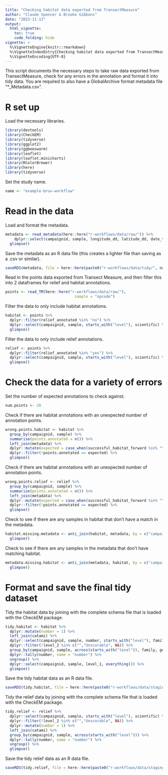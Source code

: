 ```yaml
---
title: "Checking habitat data exported from TransectMeasure"
author: "Claude Spencer & Brooke Gibbons"
date: "2023-11-13"
output:
  html_vignette:
    toc: true
    code_folding: hide
vignette: >
  %\VignetteEngine{knitr::rmarkdown}
  %\VignetteIndexEntry{Checking habitat data exported from TransectMeasure}
  %\VignetteEncoding{UTF-8}
---
```


This script documents the necessary steps to take raw data exported from TransectMeasure, check for any errors in the annotation and format it into tidy data. You are required to also have a GlobalArchive format metadata file "*_Metadata.csv".

# R set up
Load the necessary libraries.
```r
library(devtools)
library(CheckEM)
library(tidyverse)
library(ggplot2)
library(ggbeeswarm)
library(leaflet)
library(leaflet.minicharts)
library(RColorBrewer)
library(here)
library(tidyverse)
```
Set the study name.
```r
name <- "example-bruv-workflow"
```
# Read in the data
Load and format the metadata.
```r
metadata <- read_metadata(here::here("r-workflows/data/raw/")) %>%
    dplyr::select(campaignid, sample, longitude_dd, latitude_dd, date_time, location, site, depth, successful_count, successful_length, successful_habitat_forward, successful_habitat_backward) %>%
  glimpse()
```
Save the metadata as an R data file (this creates a lighter file than saving as a .csv or similar).
```r
saveRDS(metadata, file = here::here(paste0("r-workflows/data/tidy/", name, "_Metadata.rds")))
```
Read in the points data exported from Transect Measure, and then filter this into 2 dataframes for relief and habitat annotations.
```r
points <- read_TM(here::here("r-workflows/data/raw/"),
                               sample = "opcode")
```
Filter the data to only include habitat annotations.
```r
habitat <- points %>%
  dplyr::filter(relief_annotated %in% "no") %>%
  dplyr::select(campaignid, sample, starts_with("level"), scientific) %>%
  glimpse()
```
Filter the data to only include relief annotations.
```r
relief <- points %>%
  dplyr::filter(relief_annotated %in% "yes") %>%
  dplyr::select(campaignid, sample, starts_with("level"), scientific) %>%
  glimpse()
```
# Check the data for a variety of errors
Set the number of expected annotations to check against.
```r
num.points <- 20
```
Check if there are habitat annotations with an unexpected number of annotation points.
```r
wrong.points.habitat <- habitat %>%
  group_by(campaignid, sample) %>%
  summarise(points.annotated = n()) %>%
  left_join(metadata) %>%
  dplyr::mutate(expected = case_when(successful_habitat_forward %in% "Yes" & successful_habitat_backward %in% "Yes" ~ num.points * 2, successful_habitat_forward %in% "Yes" & successful_habitat_backward %in% "No" ~ num.points * 1, successful_habitat_forward %in% "No" & successful_habitat_backward %in% "Yes" ~ num.points * 1, successful_habitat_forward %in% "No" & successful_habitat_backward %in% "No" ~ num.points * 0)) %>%
  dplyr::filter(!points.annotated == expected) %>%
  glimpse()
```
Check if there are habitat annotations with an unexpected number of annotation points.
```r
wrong.points.relief <- relief %>%
  group_by(campaignid, sample) %>%
  summarise(points.annotated = n()) %>%
  left_join(metadata) %>%
  dplyr::mutate(expected = case_when(successful_habitat_forward %in% "Yes" & successful_habitat_backward %in% "Yes" ~ num.points * 2, successful_habitat_forward %in% "Yes" & successful_habitat_backward %in% "No" ~ num.points * 1, successful_habitat_forward %in% "No" & successful_habitat_backward %in% "Yes" ~ num.points * 1, successful_habitat_forward %in% "No" & successful_habitat_backward %in% "No" ~ num.points * 0)) %>%
  dplyr::filter(!points.annotated == expected) %>%
  glimpse()
```
Check to see if there are any samples in habitat that don't have a match in the metadata.
```r
habitat.missing.metadata <- anti_join(habitat, metadata, by = c("campaignid", "sample")) %>%
  glimpse()
```
Check to see if there are any samples in the metadata that don't have matching habitat.
```r
metadata.missing.habitat <- anti_join(metadata, habitat, by = c("campaignid", "sample")) %>%
  glimpse()
```
# Format and save the final tidy dataset
Tidy the habitat data by joining with the complete schema file that is loaded with the CheckEM package.
```r
tidy.habitat <- habitat %>%
  dplyr::mutate(number = 1) %>%                                     
  left_join(catami) %>%
  dplyr::select(campaignid, sample, number, starts_with("level"), family, genus, species) %>%
  dplyr::filter(!level_2 %in% c("","Unscorable", NA)) %>%  
  group_by(campaignid, sample, across(starts_with("level")), family, genus, species) %>%
  dplyr::tally(number, name = "number") %>%
  ungroup() %>%                                                     
  dplyr::select(campaignid, sample, level_1, everything()) %>%
  glimpse()
```
Save the tidy habitat data as an R data file.
```r
saveRDS(tidy.habitat, file = here::here(paste0("r-workflows/data/staging/", name, "_habitat.rds")))
```
Tidy the relief data by joining with the complete schema file that is loaded with the CheckEM package.
```r
tidy.relief <- relief %>%
  dplyr::select(campaignid, sample, starts_with("level"), scientific) %>%
  dplyr::filter(!level_2 %in% c("","Unscorable", NA)) %>%              
  dplyr::mutate(number = 1) %>% 
  left_join(catami) %>%
  group_by(campaignid, sample, across(starts_with("level"))) %>% 
  dplyr::tally(number, name = "number") %>%
  ungroup() %>%                                                     
  glimpse()                                    
```                        
Save the tidy relief data as an R data file.
```r
saveRDS(tidy.relief, file = here::here(paste0("r-workflows/data/staging/", name, "_relief.rds")))
```
